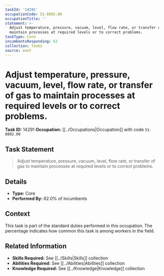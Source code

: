 ```yaml
---
taskId: '14291'
occupationCode: 51-8092.00
occupationTitle: ''
statement: >-
  Adjust temperature, pressure, vacuum, level, flow rate, or transfer of gas to
  maintain processes at required levels or to correct problems.
taskType: Core
incumbentsResponding: 62
collection: Tasks
source: onet
---
```

# Adjust temperature, pressure, vacuum, level, flow rate, or transfer of gas to maintain processes at required levels or to correct problems.

**Task ID:** 14291
**Occupation:** [[../Occupations|Occupation]] with code `51-8092.00`

## Task Statement

> Adjust temperature, pressure, vacuum, level, flow rate, or transfer of gas to maintain processes at required levels or to correct problems.

## Details

- **Type:** Core
- **Performed By:** 62.0% of incumbents

## Context

This task is part of the standard duties performed in this occupation. The percentage indicates how common this task is among workers in the field.

## Related Information

- **Skills Required:** See [[../Skills|Skills]] collection
- **Abilities Required:** See [[../Abilities|Abilities]] collection
- **Knowledge Required:** See [[../Knowledge|Knowledge]] collection
